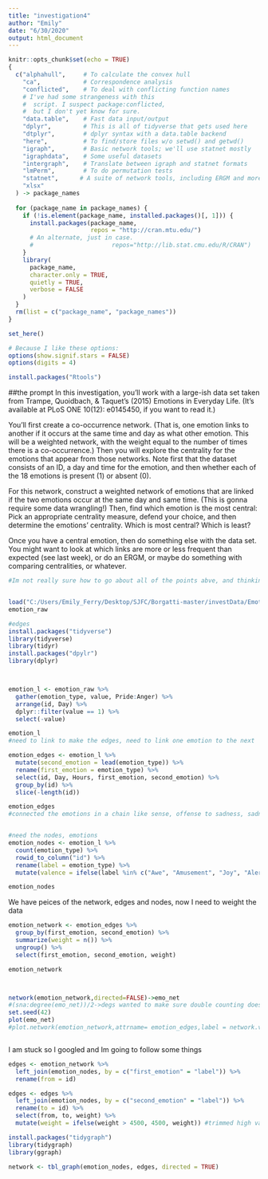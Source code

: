 ---
title: "investigation4"
author: "Emily"
date: "6/30/2020"
output: html_document
---

```{r setup, include=FALSE}
knitr::opts_chunk$set(echo = TRUE)
{
  c("alphahull",     # To calculate the convex hull
    "ca",            # Correspondence analysis
    "conflicted",    # To deal with conflicting function names
    # I've had some strangeness with this
    #  script. I suspect package:conflicted,
    #  but I don't yet know for sure.
    "data.table",    # Fast data input/output
    "dplyr",         # This is all of tidyverse that gets used here
    "dtplyr",        # dplyr syntax with a data.table backend
    "here",          # To find/store files w/o setwd() and getwd()
    "igraph",        # Basic network tools; we'll use statnet mostly
    "igraphdata",    # Some useful datasets
    "intergraph",    # Translate between igraph and statnet formats
    "lmPerm",        # To do permutation tests
    "statnet",      # A suite of network tools, including ERGM and more
    "xlsx"
  ) -> package_names
  
  for (package_name in package_names) {
    if (!is.element(package_name, installed.packages()[, 1])) {
      install.packages(package_name,
                       repos = "http://cran.mtu.edu/")
      # An alternate, just in case.
      #                      repos="http://lib.stat.cmu.edu/R/CRAN")
    }
    library(
      package_name,
      character.only = TRUE,
      quietly = TRUE,
      verbose = FALSE
    )
  }
  rm(list = c("package_name", "package_names"))
}

set_here()

# Because I like these options:
options(show.signif.stars = FALSE)
options(digits = 4)

install.packages("Rtools")

```

##the prompt
In this investigation, you'll work with a large-ish data set taken from Trampe, Quoidbach, & Taquet's (2015) Emotions in Everyday Life. (It's available at PLoS ONE 10(12): e0145450, if you want to read it.)

You'll first create a co-occurrence network. (That is, one emotion links to another if it occurs at the same time and day as what other emotion. This will be a weighted network, with the weight equal to the number of times there is a co-occurrence.) Then you will explore the centrality for the emotions that appear from those networks. Note first that the dataset consists of an ID, a day and time for the emotion, and then whether each of the 18 emotions is present (1) or absent (0).

For this network, construct a weighted network of emotions that are linked if the two emotions occur at the same day and same time. (This is gonna require some data wrangling!) Then, find which emotion is the most central: Pick an appropriate centrality measure, defend your choice, and then determine the emotions' centrality. Which is most central? Which is least?

Once you have a central emotion, then do something else with the data set. You might want to look at which links are more or less frequent than expected (see last week), or do an ERGM, or maybe do something with comparing centralities, or whatever.
```{r the data}
#Im not really sure how to go about all of the points abve, and thinking about it makes me overwhelemed... so Im going to just start doing things... 


load("C:/Users/Emily_Ferry/Desktop/SJFC/Borgatti-master/investData/Emotions.RData")
emotion_raw

#edges 
install.packages("tidyverse")
library(tidyverse)
library(tidyr)
install.packages("dpylr")
library(dplyr)



emotion_l <- emotion_raw %>%
  gather(emotion_type, value, Pride:Anger) %>%
  arrange(id, Day) %>%
  dplyr::filter(value == 1) %>%
  select(-value)

emotion_l
#need to link to make the edges, need to link one emotion to the next

emotion_edges <- emotion_l %>%
  mutate(second_emotion = lead(emotion_type)) %>%
  rename(first_emotion = emotion_type) %>%
  select(id, Day, Hours, first_emotion, second_emotion) %>%
  group_by(id) %>%
  slice(-length(id))

emotion_edges
#connected the emotions in a chain like sense, offense to sadness, sadness to disgust. This does sort of ignore people having multiple emotions at once, but thats sort of the drawback I am not really sure how to do this / ensure that two emotions ocurre on the same day? 


#need the nodes, emotions 
emotion_nodes <- emotion_l %>%
  count(emotion_type) %>%
  rowid_to_column("id") %>%
  rename(label = emotion_type) %>%
  mutate(valence = ifelse(label %in% c("Awe", "Amusement", "Joy", "Alertness", "Hope","Love","Gratitude","Pride","Satisfaction"), "positive", "negative"))

emotion_nodes


```
We have peices of the network, edges and nodes, now I need to weight the data 


```{r the newtork}

emotion_network <- emotion_edges %>%
  group_by(first_emotion, second_emotion) %>%
  summarize(weight = n()) %>%
  ungroup() %>%
  select(first_emotion, second_emotion, weight)

emotion_network



network(emotion_network,directed=FALSE)->emo_net
#(sna:degree(emo_net))/2->degs wanted to make sure double counting doesnt occure I think, but I cant get CRAN and I cant find it on like github to find 
set.seed(42)
plot(emo_net)
#plot.network(emotion_network,attrname= emotion_edges,label = network.vertex.names(emotion_nodes))



```
I am stuck so I googled and Im going to follow some things 

```{r resorting to doing something here}


edges <- emotion_network %>%
  left_join(emotion_nodes, by = c("first_emotion" = "label")) %>%
  rename(from = id)

edges <- edges %>%
  left_join(emotion_nodes, by = c("second_emotion" = "label")) %>%
  rename(to = id) %>%
  select(from, to, weight) %>%
  mutate(weight = ifelse(weight > 4500, 4500, weight)) #trimmed high values out for better graphing 

install.packages("tidygraph")
library(tidygraph)
library(ggraph)

network <- tbl_graph(emotion_nodes, edges, directed = TRUE)


```


